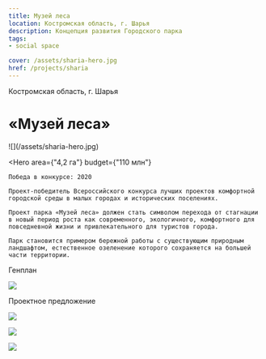 ```yaml
---
title: Музей леса
location: Костромская область, г. Шарья
description: Концепция развития Городского парка
tags:
- social space

cover: /assets/sharia-hero.jpg
href: /projects/sharia
---
```


Костромская область, г. Шарья

# «Музей леса»

<Wide>
    ![](/assets/sharia-hero.jpg)
</Wide>

<Hero
    area={"4,2 га"}
    budget={"110 млн"}
>
    Победа в конкурсе: 2020

    Проект-победитель Всероссийского конкурса лучших проектов комфортной городской среды в малых городах и исторических поселениях.

    Проект парка «Музей леса» должен стать символом перехода от стагнации в новый период роста как современного, экологичного, комфортного для повседневной жизни и привлекательного для туристов города.

    Парк становится примером бережной работы с существующим природным ландшафтом, естественное озеленение которого сохраняется на большей части территории.
</Hero>

Генплан

![](/assets/sharia-00.jpg)

Проектное предложение

![](/assets/sharia-01.jpg)

![](/assets/sharia-02.jpg)

![](/assets/sharia-03.jpg)

